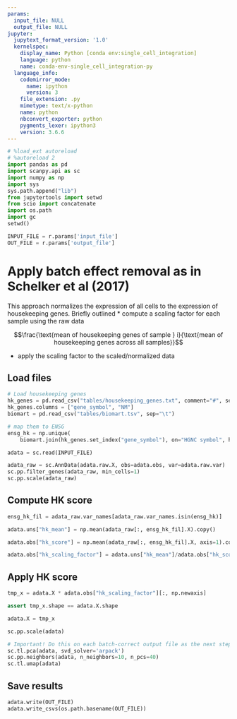 ```yaml
---
params:
  input_file: NULL
  output_file: NULL
jupyter:
  jupytext_format_version: '1.0'
  kernelspec:
    display_name: Python [conda env:single_cell_integration]
    language: python
    name: conda-env-single_cell_integration-py
  language_info:
    codemirror_mode:
      name: ipython
      version: 3
    file_extension: .py
    mimetype: text/x-python
    name: python
    nbconvert_exporter: python
    pygments_lexer: ipython3
    version: 3.6.6
---
```


```python
# %load_ext autoreload
# %autoreload 2
import pandas as pd
import scanpy.api as sc
import numpy as np
import sys
sys.path.append("lib")
from jupytertools import setwd
from scio import concatenate
import os.path
import gc
setwd()
```

```python
INPUT_FILE = r.params['input_file']
OUT_FILE = r.params['output_file']
```

# Apply batch effect removal as in Schelker et al (2017)
This approach normalizes the expression of all cells to the expression of housekeeping genes.
Briefly outlined
* compute a scaling factor for each sample using the raw data

$$\frac{\text{mean of housekeeping genes of sample } i}{\text{mean of housekeeping genes across all samples}}$$


* apply the scaling factor to the scaled/normalized data

## Load files

```python
# Load housekeeping genes
hk_genes = pd.read_csv("tables/housekeeping_genes.txt", comment="#", sep="\t")
hk_genes.columns = ["gene_symbol", "NM"]
biomart = pd.read_csv("tables/biomart.tsv", sep="\t")

# map them to ENSG
ensg_hk = np.unique(
    biomart.join(hk_genes.set_index("gene_symbol"), on="HGNC symbol", how="inner")["Gene stable ID"].values)
```

```python
adata = sc.read(INPUT_FILE)
```

```python
adata_raw = sc.AnnData(adata.raw.X, obs=adata.obs, var=adata.raw.var)
sc.pp.filter_genes(adata_raw, min_cells=1)
sc.pp.scale(adata_raw)
```

## Compute HK score

```python
ensg_hk_fil = adata_raw.var_names[adata_raw.var_names.isin(ensg_hk)]
```

```python
adata.uns["hk_mean"] = np.mean(adata_raw[:, ensg_hk_fil].X).copy()
```

```python
adata.obs["hk_score"] = np.mean(adata_raw[:, ensg_hk_fil].X, axis=1).copy()
```

```python
adata.obs["hk_scaling_factor"] = adata.uns["hk_mean"]/adata.obs["hk_score"]
```

## Apply HK score

```python
tmp_x = adata.X * adata.obs["hk_scaling_factor"][:, np.newaxis]
```

```python
assert tmp_x.shape == adata.X.shape
```

```python
adata.X = tmp_x
```

```python
sc.pp.scale(adata)
```

```python
# Important! Do this on each batch-correct output file as the next step depends on it!
sc.tl.pca(adata, svd_solver='arpack')
sc.pp.neighbors(adata, n_neighbors=10, n_pcs=40)
sc.tl.umap(adata)
```

## Save results

```python
adata.write(OUT_FILE)
adata.write_csvs(os.path.basename(OUT_FILE))
```
